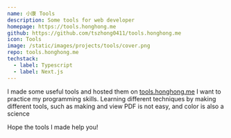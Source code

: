 ```yaml
---
name: 小康 Tools
description: Some tools for web developer
homepage: https://tools.honghong.me
github: https://github.com/tszhong0411/tools.honghong.me
icon: Tools
image: /static/images/projects/tools/cover.png
repo: tools.honghong.me
techstack:
  - label: Typescript
  - label: Next.js
---
```


I made some useful tools and hosted them on [tools.honghong.me](https://tools.honghong.me) I want to practice my programming skills. Learning different techniques by making different tools, such as making and view PDF is not easy, and color is also a science

Hope the tools I made help you!
